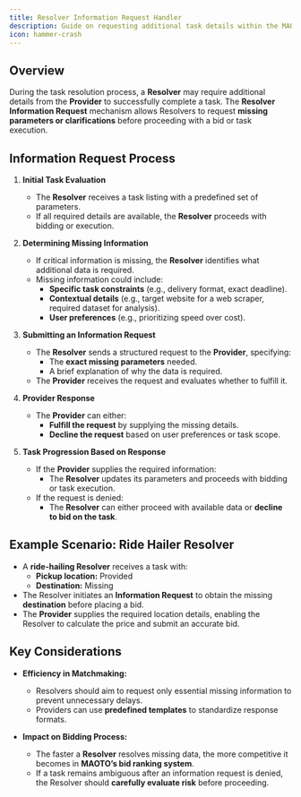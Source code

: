 ```yaml
---
title: Resolver Information Request Handler
description: Guide on requesting additional task details within the MAOTO framework
icon: hammer-crash
---
```


## Overview

During the task resolution process, a **Resolver** may require additional details from the **Provider** to successfully complete a task. The **Resolver Information Request** mechanism allows Resolvers to request **missing parameters or clarifications** before proceeding with a bid or task execution.

## Information Request Process

1. **Initial Task Evaluation**  
   - The **Resolver** receives a task listing with a predefined set of parameters.  
   - If all required details are available, the **Resolver** proceeds with bidding or execution.  

2. **Determining Missing Information**  
   - If critical information is missing, the **Resolver** identifies what additional data is required.  
   - Missing information could include:
     - **Specific task constraints** (e.g., delivery format, exact deadline).  
     - **Contextual details** (e.g., target website for a web scraper, required dataset for analysis).  
     - **User preferences** (e.g., prioritizing speed over cost).  

3. **Submitting an Information Request**  
   - The **Resolver** sends a structured request to the **Provider**, specifying:
     - The **exact missing parameters** needed.  
     - A brief explanation of why the data is required.  
   - The **Provider** receives the request and evaluates whether to fulfill it.  

4. **Provider Response**  
   - The **Provider** can either:
     - **Fulfill the request** by supplying the missing details.  
     - **Decline the request** based on user preferences or task scope.  

5. **Task Progression Based on Response**  
   - If the **Provider** supplies the required information:
     - The **Resolver** updates its parameters and proceeds with bidding or task execution.  
   - If the request is denied:
     - The **Resolver** can either proceed with available data or **decline to bid on the task**.

## Example Scenario: Ride Hailer Resolver  

- A **ride-hailing Resolver** receives a task with:
  - **Pickup location:** Provided  
  - **Destination:** Missing  
- The Resolver initiates an **Information Request** to obtain the missing **destination** before placing a bid.  
- The **Provider** supplies the required location details, enabling the Resolver to calculate the price and submit an accurate bid.  

## Key Considerations

- **Efficiency in Matchmaking:**  
  - Resolvers should aim to request only essential missing information to prevent unnecessary delays.  
  - Providers can use **predefined templates** to standardize response formats.  

- **Impact on Bidding Process:**  
  - The faster a **Resolver** resolves missing data, the more competitive it becomes in **MAOTO’s bid ranking system**.  
  - If a task remains ambiguous after an information request is denied, the Resolver should **carefully evaluate risk** before proceeding.  